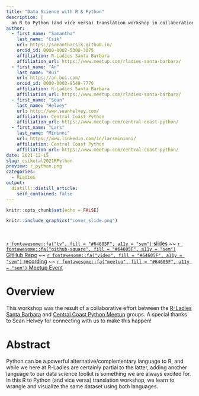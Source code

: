 ```yaml
---
title: "Data Science with R & Python"
description: |
  an R to Python (and vice versa) translation workshop in collaboration with Central Coast Python
author:
  - first_name: "Samantha" 
    last_name: "Csik"
    url: https://samanthacsik.github.io/
    orcid_id: 0000-0002-5300-3075
    affiliation: R-Ladies Santa Barbara
    affiliation_url: https://www.meetup.com/rladies-santa-barbara/
  - first_name: "An"
    last_name: "Bui"
    url: https://an-bui.com/
    orcid_id: 0000-0002-9548-7776
    affiliation: R-Ladies Santa Barbara
    affiliation_url: https://www.meetup.com/rladies-santa-barbara/
  - first_name: "Sean"
    last_name: "Helvey"
    url: http://www.seanhelvey.com/
    affiliation: Central Coast Python
    affiliation_url: https://www.meetup.com/central-coast-python/
  - first_name: "Lars"
    last_name: "Mininni"
    url: https://www.linkedin.com/in/larsmininni/
    affiliation: Central Coast Python
    affiliation_url: https://www.meetup.com/central-coast-python/
date: 2021-12-15
slug: csiketal2021RPython
preview: r_python.png
categories:
  - RLadies
output:
  distill::distill_article:
    self_contained: false
---
```


```r
knitr::opts_chunk$set(echo = FALSE)
```

```r
knitr::include_graphics("cover_slide.png")
```

<br>

[`r fontawesome::fa("tv", fill = "#64605F", a11y = "sem")` slides](https://docs.google.com/presentation/d/1jXb8wbcP2f7flSfLMoX2gui70G67XRjftJRMLselOlE/edit?usp=sharing) ~~ [`r fontawesome::fa("github-square", fill = "#64605F", a11y = "sem")` GitHub Repo](https://github.com/samanthacsik/RLadiesSB-RvsPython) ~~ [`r fontawesome::fa("video", fill = "#64605F", a11y = "sem")` recording](https://drive.google.com/file/d/1OenD9vq8pr558iuk1th2fjZBRs9sWoXt/view) ~~ [`r fontawesome::fa("meetup", fill = "#64605F", a11y = "sem")` Meetup Event](https://www.meetup.com/rladies-santa-barbara/events/281807986/)

# Overview

This workshop was the result of a collaborative effort between the [R-Ladies Santa Barbara](https://www.meetup.com/rladies-santa-barbara/) and [Central Coast Python Meetup](https://www.meetup.com/central-coast-python/) groups. A special thanks to Sean Helvey for connecting with us to make this happen!

# Abstract 

Python can be a powerful alternative/complementary language to R, and while we here at R-Ladies are certainly partial to the latter, adding another language to our data science toolkit is something we are always excited for. In this R to Python (and vice versa) translation workshop, we learn to wrangle and visualize the same dataset using both languages.
